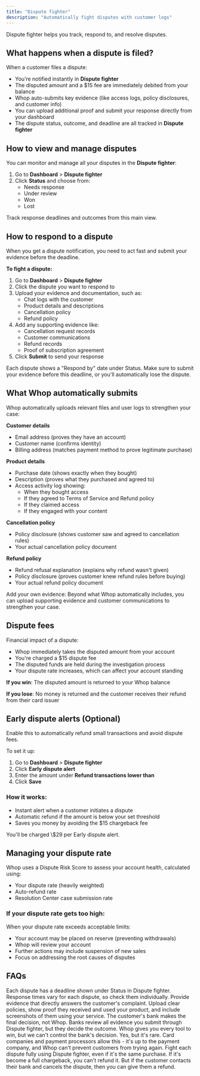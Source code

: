 ```yaml
---
title: "Dispute fighter"
description: "Automatically fight disputes with customer logs"
---
```


Dispute fighter helps you track, respond to, and resolve disputes. 

## What happens when a dispute is filed?

When a customer files a dispute:

- You’re notified instantly in **Dispute fighter**
- The disputed amount and a \$15 fee are immediately debited from your balance
- Whop auto-submits key evidence (like access logs, policy disclosures, and customer info)
- You can upload additional proof and submit your response directly from your dashboard
- The dispute status, outcome, and deadline are all tracked in **Dispute fighter**

## How to view and manage disputes

You can monitor and manage all your disputes in the **Dispute fighter**:

1. Go to **Dashboard** \> **Dispute fighter**
2. Click **Status** and choose from:
   - Needs response
   - Under review
   - Won
   - Lost

Track response deadlines and outcomes from this main view.

## How to respond to a dispute

When you get a dispute notification, you need to act fast and submit your evidence before the deadline.

**To fight a dispute:**

1. Go to **Dashboard** \> **Dispute fighter**
2. Click the dispute you want to respond to
3. Upload your evidence and documentation, such as:
   - Chat logs with the customer
   - Product details and descriptions
   - Cancellation policy
   - Refund policy
4. Add any supporting evidence like:
   - Cancellation request records
   - Customer communications
   - Refund records
   - Proof of subscription agreement
5. Click **Submit** to send your response

<Warning>
  Each dispute shows a "Respond by" date under Status. Make sure to submit your evidence before this deadline, or you'll automatically lose the dispute.
</Warning>

## What Whop automatically submits

Whop automatically uploads relevant files and user logs to strengthen your case:

**Customer details**

- Email address (proves they have an account)
- Customer name (confirms identity)
- Billing address (matches payment method to prove legitimate purchase)

**Product details**

- Purchase date (shows exactly when they bought)
- Description (proves what they purchased and agreed to)
- Access activity log showing:
  - When they bought access
  - If they agreed to Terms of Service and Refund policy
  - If they claimed access
  - If they engaged with your content

**Cancellation policy**

- Policy disclosure (shows customer saw and agreed to cancellation rules)
- Your actual cancellation policy document

**Refund policy**

- Refund refusal explanation (explains why refund wasn't given)
- Policy disclosure (proves customer knew refund rules before buying)
- Your actual refund policy document

<Tip>
  Add your own evidence: Beyond what Whop automatically includes, you can upload supporting evidence and customer communications to strengthen your case. 
</Tip>

## Dispute fees

Financial impact of a dispute:

- Whop immediately takes the disputed amount from your account
- You're charged a \$15 dispute fee
- The disputed funds are held during the investigation process
- Your dispute rate increases, which can affect your account standing

**If you win**: The disputed amount is returned to your Whop balance

**If you lose**: No money is returned and the customer receives their refund from their card issuer

## Early dispute alerts (Optional)

Enable this to automatically refund small transactions and avoid dispute fees.

To set it up:

1. Go to **Dashboard** \> **Dispute fighter**
2. Click **Early dispute alert**
3. Enter the amount under **Refund transactions lower than**
4. Click **Save**

### How it works:

- Instant alert when a customer initiates a dispute
- Automatic refund if the amount is below your set threshold
- Saves you money by avoiding the \$15 chargeback fee

<Warning>
  You'll be charged \$29 per Early dispute alert.
</Warning>

## Managing your dispute rate

Whop uses a Dispute Risk Score to assess your account health, calculated using:

- Your dispute rate (heavily weighted)
- Auto-refund rate
- Resolution Center case submission rate

### If your dispute rate gets too high:

When your dispute rate exceeds acceptable limits:

- Your account may be placed on reserve (preventing withdrawals)
- Whop will review your account
- Further actions may include suspension of new sales
- Focus on addressing the root causes of disputes

## FAQs

<AccordionGroup>
  <Accordion title="How long do I have to respond to a dispute?">
    Each dispute has a deadline shown under Status in Dispute fighter. Response times vary for each dispute, so check them individually.
  </Accordion>
  <Accordion title="How do I increase my chances of winning?">
    Provide evidence that directly answers the customer's complaint. Upload clear policies, show proof they received and used your product, and include screenshots of them using your service.
  </Accordion>
  <Accordion title="Why did I lose a dispute?">
    The customer's bank makes the final decision, not Whop. Banks review all evidence you submit through Dispute fighter, but they decide the outcome. Whop gives you every tool to win, but we can't control the bank's decision.
  </Accordion>
  <Accordion title="Can a customer dispute the same payment multiple times?">
    Yes, but it's rare. Card companies and payment processors allow this - it's up to the payment company, and Whop can't prevent customers from trying again. Fight each dispute fully using Dispute fighter, even if it's the same purchase.
  </Accordion>
  <Accordion title="Can I refund a disputed payment?">
    If it's become a full chargeback, you can't refund it. But if the customer contacts their bank and cancels the dispute, then you can give them a refund.
  </Accordion>
</AccordionGroup>